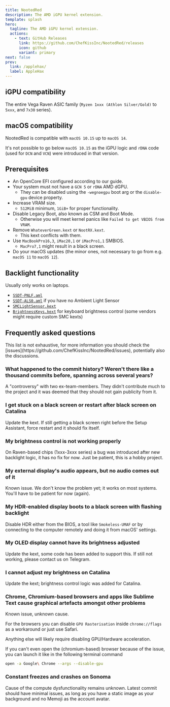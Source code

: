 ```yaml
---
title: NootedRed
description: The AMD iGPU kernel extension.
template: splash
hero:
  tagline: The AMD iGPU kernel extension.
  actions:
    - text: GitHub Releases
      link: https://github.com/ChefKissInc/NootedRed/releases
      icon: github
      variant: primary
next: false
prev:
  link: /applehax/
  label: AppleHax
---
```



## iGPU compatibility

The entire Vega Raven ASIC family (`Ryzen 1xxx (Athlon Silver/Gold)` to `5xxx`, and `7x30` series).

## macOS compatibility

NootedRed is compatible with `macOS 10.15` up to `macOS 14`.

It's not possible to go below `macOS 10.15` as the iGPU logic and `rDNA` code (used for `DCN` and `VCN`) were introduced in that version.

## Prerequisites

- An OpenCore EFI configured according to our guide.
- Your system must not have a `GCN 5` or `rDNA` AMD dGPU.
  - They can be disabled using the `-wegnoegpu` boot arg or the `disable-gpu` device property.
- Increase VRAM size.
  - `512MiB` minimum, `1GiB+` for proper functionality.
- Disable Legacy Boot, also known as CSM and Boot Mode.
  - Otherwise you will meet kernel panics like `Failed to get VBIOS from VRAM`.
- Remove `WhateverGreen.kext` or `NootRX.kext`.
  - This kext conflicts with them.
- Use `MacBookPro16,3`, `iMac20,1` or `iMacPro1,1` SMBIOS.
  - `MacPro7,1` might result in a black screen.
- Do your macOS updates (the minor ones, not necessary to go from e.g. `macOS 11` to `macOS 12`).

## Backlight functionality

Usually only works on laptops.

- [`SSDT-PNLF.aml`](/Extras/SSDTs/SSDT-PNLF.aml)
- [`SSDT-ALS0.aml`](/Extras/SSDTs/SSDT-ALS0.aml) if you have no Ambient Light Sensor
- [`SMCLightSensor.kext`](https://github.com/Acidanthera/VirtualSMC)
- [`BrightnessKeys.kext`](https://github.com/Acidanthera/BrightnessKeys) for keyboard brightness control (some vendors might require custom SMC kexts)

## Frequently asked questions

<Aside type="danger">
This list is not exhaustive, for more information you should check the [issues](https://github.com/ChefKissInc/NootedRed/issues), potentially also the discussions.
</Aside>

### What happened to the commit history? Weren't there like a thousand commits before, spanning across several years?

A "controversy" with two ex-team-members. They didn't contribute much to the project and it was deemed that they should not gain publicity from it.

### I get stuck on a black screen or restart after black screen on Catalina

Update the kext. If still getting a black screen right before the Setup Assistant, force restart and it should fix itself.

### My brightness control is not working properly

On Raven-based chips (1xxx-3xxx series) a bug was introduced after new backlight logic, it has no fix for now. Just be patient, this is a hobby project.

### My external display's audio appears, but no audio comes out of it

Known issue. We don't know the problem yet; it works on most systems. You'll have to be patient for now (again).

### My HDR-enabled display boots to a black screen with flashing backlight

Disable HDR either from the BIOS, a tool like `Smokeless-UMAF` or by connecting to the computer remotely and doing it from macOS' settings.

### My OLED display cannot have its brightness adjusted

Update the kext, some code has been added to support this. If still not working, please contact us on Telegram.

### I cannot adjust my brightness on Catalina

Update the kext; brightness control logic was added for Catalina.

### Chrome, Chromium-based browsers and apps like Sublime Text cause graphical artefacts amongst other problems

Known issue, unknown cause.

For the browsers you can disable `GPU Rasterisation` inside `chrome://flags` as a workaround or just use Safari.

Anything else will likely require disabling GPU/Hardware acceleration.

If you can't even open the (chromium-based) browser because of the issue, you can launch it like in the following terminal command

```sh
open -a Google\ Chrome --args --disable-gpu
```

### Constant freezes and crashes on Sonoma

Cause of the compute dysfunctionality remains unknown. Latest commit should have minimal issues, as long as you have a static image as your background and no Memoji as the account avatar.
